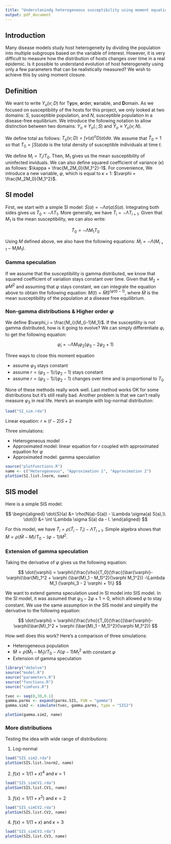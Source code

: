 ```yaml
---
title: "Understanindg heterogeneous susceptibility using moment equations"
output: pdf_document
---
```


## Introduction

Many disease models study host heterogeneity by dividing the population into multiple subgroups based on the variable of interest. However, it is very difficult to measure how the distribution of hosts changes over time in a real epidemic. Is it possible to understand evolution of host heterogeneity using only a few parameters that can be realistically measured? We wish to achieve this by using moment closure.

## Definition

We want to write $Y_o(v;D)$ for T**y**pe, **o**rder, **v**ariable, and **D**omain. As we focused on susceptibility of the hosts for this project, we only looked at two domains: $S$, susceptible population, and $N$, susceptible population in a disease-free equilibrium. We introduce the following notation to allow distinction between two domains: $Y_o \equiv Y_o(.;S)$ and $\bar{Y}_o \equiv Y_o(v;N)$.

We define total as follows: $T_o(v;D) = \int v(a)^o D(a) da$. We assume that $\bar{T}_0 = 1$ so that $T_0 = \int S(a) da$ is the total density of susceptible individuals at time $t$.

We define $M_i = T_i/T_0$. Then, $M_1$ gives us the mean susceptibility of uninfected inviduals. We can also define squared coefficient of variance ($\kappa$) as follows: $\kappa = \frac{M_2M_0}{M_1^2}-1$. For convenience, We introduce a new variable, $\varphi$, which is equal to $\kappa + 1$: $\varphi = \frac{M_2M_0}{M_1^2}$.

## SI model

First, we start with a simple SI model: $\dot{S}(a) = - \Lambda \sigma(a) S(a)$. Integrating both sides gives us $\dot{T}_0 = - \Lambda T_1$. More generally, we have $\dot{T}_i = - \Lambda T_{i+1}$. Given that $M_1$ is the mean susceptibility, we can also write:

$$
\dot{T}_0 = - \Lambda M_1 T_0
$$

Using $M$ defined above, we also have the following equations: $\dot{M}_i = - \Lambda (M_{i+1} - M_i M_1)$.

### Gamma speculation

If we assume that the susceptibility is gamma distributed, we know that squared coefficient of variation stays constant over time. Given that $M_2 = \varphi M^2$ and assuming that $\varphi$ stays constant, we can integrate the equation above to obtain the following equation: $M(t) = \hat{M}S^(\varphi(t)-1)$, where $\hat{M}$ is the mean susceptibility of the population at a disease free equilibrium.

### Non-gamma distributions & Higher order $\varphi$

We define $\varphi_i = \frac{M_i}{M_{i-1}M_1}$. If the susceptility is not gamma distributed, how is it going to evolve? We can simply differentiate $\varphi_i$ to get the following equation:

$$\dot{\varphi}_i = -\Lambda M_1 \varphi_2 (\varphi_3 - 2 \varphi_2 + 1)$$

Three ways to close this moment equation

- assume $\varphi_3$ stays constant
- assume $r = (\varphi_3-1)/(\varphi_2-1)$  stays constant
- assume $r = (\varphi_3-1)/(\varphi_2-1)$ changes over time and is proportional to $T_0$

None of these methods really work well. Last method works OK for some distributions but it's still really bad. Another problem is that we can't really measure $\varphi_3$ in real life. Here's an example with log-normal distribution:

```r
load("SI_sim.rda")
```

Linear equation: $r \approx (\hat{r}-2)S + 2$

Three simulations:

- Heterogeneous model 
- Approximated model: linear equation for $r$ coupled with approximated equation for $\varphi$
- Approximated model: gamma speculation

```r
source("plotFunctions.R")
name <- c("Heterogeneous", "Approximation 1", "Approximation 2")
plotSim(SI.list.lnorm, name)
```

## SIS model

Here is a simple SIS model: 

$$
\begin{aligned}
\dot{S}(a) &= \rho(N(a)-S(a)) - \Lambda \sigma(a) S(a),\\
\dot{I} &= \int \Lambda \sigma S(a) da - I.
\end{aligned}
$$

For this model, we have $\dot{T}_i = \rho (\bar{T}_i - T_i) - \Lambda T_{i+1}$. Simple algebra shows that $\dot{M} = \rho (\bar{M} - M)/T_0 - (\varphi - 1)  M^2$.

### Extension of gamma speculation

Taking the derivative of $\varphi$ gives us the following equation:

$$
\dot{\varphi} = \varphi\{\frac{\rho}{T_0}(\frac{(\bar{\varphi}-\varphi)\bar{M}_1^2 + \varphi (\bar{M}_1 - M_1)^2}{\varphi M_1^2}) -\Lambda M_1 (\varphi_3 - 2 \varphi + 1)\}
$$

We want to extend gamma speculation used in SI model into SIS model. In the SI model, it was assumed that $\varphi_3-2\varphi+1 = 0$, which allowed $\varphi$ to stay constant. We use the same assumption in the SIS model and simplify the derivative to the following equation: 

$$
\dot{\varphi} = \varphi\{\frac{\rho}{T_0}(\frac{(\bar{\varphi}-\varphi)\bar{M}_1^2 + \varphi (\bar{M}_1 - M_1)^2}{\varphi M_1^2})
$$

How well does this work? Here's a comparison of three simulations:

- Heterogeneous population
- $\dot{M} = \rho (\bar{M}_1 - M_1)/T_0 - \Lambda (\varphi - 1) M_1^2$ with constant $\varphi$
- Extension of gamma speculation

```r

library("deSolve")
source("model.R")
source("parameters.R")
source("functions.R")
source("simFuns.R")

tvec <- seq(0,30,0.1)
gamma.parms <- expand(parms.SIS, FUN = "gamma")
gamma.sim2 <- simulate(tvec, gamma.parms, type = "SIS2")

plotSim(gamma.sim2, name)

```

### More distributions

Testing the idea with wide range of distributions:

1) Log-normal

```r
load("SIS_sim2.rda")
plotSim(SIS.list.lnorm2, name)
```

2) $f(x) = 1/(1+x)^4$ and $\kappa = 1$

```r
load("SIS_simCV1.rda")
plotSim(SIS.list.CV1, name)
```

3) $f(x) = 1/(1+x^2)$ and $\kappa = 2$

```r
load("SIS_simCV2.rda")
plotSim(SIS.list.CV2, name)
```

4) $f(x) = 1/(1+x)$ and $\kappa = 3$

```r
load("SIS_simCV3.rda")
plotSim(SIS.list.CV3, name)
```